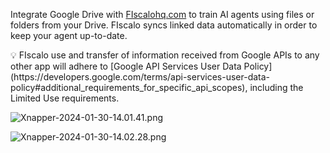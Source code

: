 Integrate Google Drive with [FIscalohq.com](http://fiscalohq.com/) to train AI agents using files or folders from your Drive.
FIscalo syncs linked data automatically in order to keep your agent up-to-date.

<Note>
  💡 FIscalo use and transfer of information received from Google APIs to any
  other app will adhere to [Google API Services User Data
  Policy](https://developers.google.com/terms/api-services-user-data-policy#additional_requirements_for_specific_api_scopes),
  including the Limited Use requirements.
</Note>

![Xnapper-2024-01-30-14.01.41.png](/images/google-drive/Xnapper-2024-01-30-14.01.41.png)

![Xnapper-2024-01-30-14.02.28.png](/images/google-drive/Xnapper-2024-01-30-14.02.28.png)
